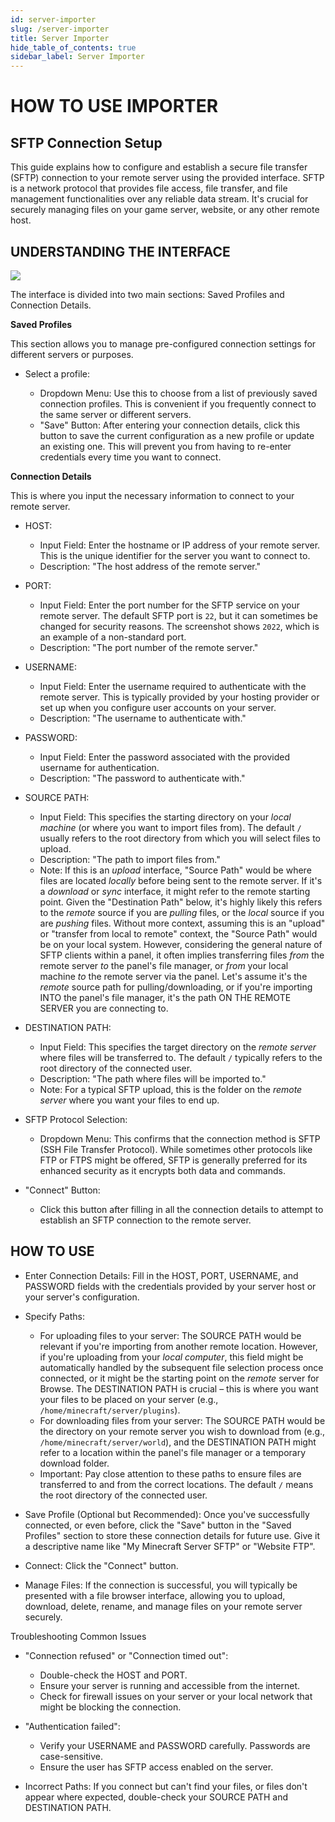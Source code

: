```yaml
---
id: server-importer
slug: /server-importer
title: Server Importer
hide_table_of_contents: true
sidebar_label: Server Importer
---
```


# HOW TO USE IMPORTER

## SFTP Connection Setup

This guide explains how to configure and establish a secure file transfer (SFTP) connection to your remote server using the provided interface. SFTP is a network protocol that provides file access, file transfer, and file management functionalities over any reliable data stream. It's crucial for securely managing files on your game server, website, or any other remote host.

## UNDERSTANDING THE INTERFACE

![](./image-1754148786669.png)

The interface is divided into two main sections: Saved Profiles and Connection Details.

**Saved Profiles**

This section allows you to manage pre-configured connection settings for different servers or purposes.

*   Select a profile:

    *   Dropdown Menu: Use this to choose from a list of previously saved connection profiles. This is convenient if you frequently connect to the same server or different servers.
    *   "Save" Button: After entering your connection details, click this button to save the current configuration as a new profile or update an existing one. This will prevent you from having to re-enter credentials every time you want to connect.

**Connection Details**

This is where you input the necessary information to connect to your remote server.

*   HOST:

    *   Input Field: Enter the hostname or IP address of your remote server. This is the unique identifier for the server you want to connect to.
    *   Description: "The host address of the remote server."

*   PORT:

    *   Input Field: Enter the port number for the SFTP service on your remote server. The default SFTP port is `22`, but it can sometimes be changed for security reasons. The screenshot shows `2022`, which is an example of a non-standard port.
    *   Description: "The port number of the remote server."

*   USERNAME:

    *   Input Field: Enter the username required to authenticate with the remote server. This is typically provided by your hosting provider or set up when you configure user accounts on your server.
    *   Description: "The username to authenticate with."

*   PASSWORD:

    *   Input Field: Enter the password associated with the provided username for authentication.
    *   Description: "The password to authenticate with."

*   SOURCE PATH:

    *   Input Field: This specifies the starting directory on your *local machine* (or where you want to import files from). The default `/` usually refers to the root directory from which you will select files to upload.
    *   Description: "The path to import files from."
    *   Note: If this is an *upload* interface, "Source Path" would be where files are located *locally* before being sent to the remote server. If it's a *download* or *sync* interface, it might refer to the remote starting point. Given the "Destination Path" below, it's highly likely this refers to the *remote* source if you are *pulling* files, or the *local* source if you are *pushing* files. Without more context, assuming this is an "upload" or "transfer from local to remote" context, the "Source Path" would be on your local system. However, considering the general nature of SFTP clients within a panel, it often implies transferring files *from* the remote server *to* the panel's file manager, or *from* your local machine *to* the remote server via the panel. Let's assume it's the *remote* source path for pulling/downloading, or if you're importing INTO the panel's file manager, it's the path ON THE REMOTE SERVER you are connecting to.

*   DESTINATION PATH:

    *   Input Field: This specifies the target directory on the *remote server* where files will be transferred to. The default `/` typically refers to the root directory of the connected user.
    *   Description: "The path where files will be imported to."
    *   Note: For a typical SFTP upload, this is the folder on the *remote server* where you want your files to end up.

*   SFTP Protocol Selection:

    *   Dropdown Menu: This confirms that the connection method is SFTP (SSH File Transfer Protocol). While sometimes other protocols like FTP or FTPS might be offered, SFTP is generally preferred for its enhanced security as it encrypts both data and commands.

*   "Connect" Button:

    *   Click this button after filling in all the connection details to attempt to establish an SFTP connection to the remote server.

## HOW TO USE

*   Enter Connection Details: Fill in the HOST, PORT, USERNAME, and PASSWORD fields with the credentials provided by your server host or your server's configuration.

*   Specify Paths:

    *   For uploading files to your server: The SOURCE PATH would be relevant if you're importing from another remote location. However, if you're uploading from your *local computer*, this field might be automatically handled by the subsequent file selection process once connected, or it might be the starting point on the *remote* server for Browse. The DESTINATION PATH is crucial – this is where you want your files to be placed on your server (e.g., `/home/minecraft/server/plugins`).
    *   For downloading files from your server: The SOURCE PATH would be the directory on your remote server you wish to download from (e.g., `/home/minecraft/server/world`), and the DESTINATION PATH might refer to a location within the panel's file manager or a temporary download folder.
    *   Important: Pay close attention to these paths to ensure files are transferred to and from the correct locations. The default `/` means the root directory of the connected user.

*   Save Profile (Optional but Recommended): Once you've successfully connected, or even before, click the "Save" button in the "Saved Profiles" section to store these connection details for future use. Give it a descriptive name like "My Minecraft Server SFTP" or "Website FTP".

*   Connect: Click the "Connect" button.

*   Manage Files: If the connection is successful, you will typically be presented with a file browser interface, allowing you to upload, download, delete, rename, and manage files on your remote server securely.

Troubleshooting Common Issues

*   "Connection refused" or "Connection timed out":

    *   Double-check the HOST and PORT.
    *   Ensure your server is running and accessible from the internet.
    *   Check for firewall issues on your server or your local network that might be blocking the connection.

*   "Authentication failed":

    *   Verify your USERNAME and PASSWORD carefully. Passwords are case-sensitive.
    *   Ensure the user has SFTP access enabled on the server.

*   Incorrect Paths: If you connect but can't find your files, or files don't appear where expected, double-check your SOURCE PATH and DESTINATION PATH.
